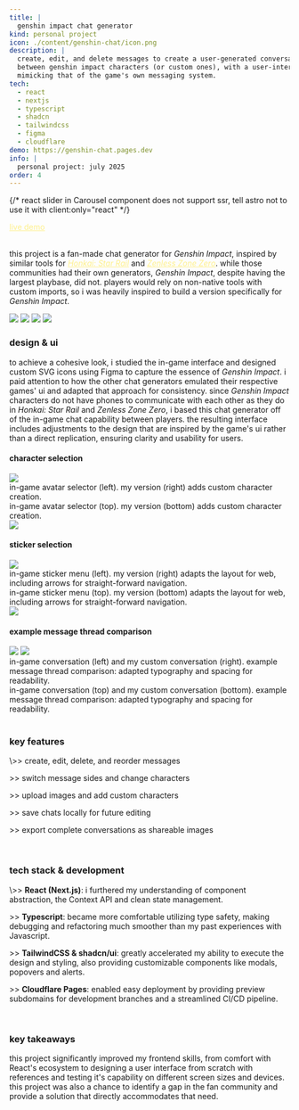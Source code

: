 ```yaml
---
title: |
  genshin impact chat generator
kind: personal project
icon: ./content/genshin-chat/icon.png
description: |
  create, edit, and delete messages to create a user-generated conversation
  between genshin impact characters (or custom ones), with a user-interface 
  mimicking that of the game's own messaging system.
tech:
  - react
  - nextjs
  - typescript
  - shadcn
  - tailwindcss
  - figma
  - cloudflare
demo: https://genshin-chat.pages.dev
info: |
  personal project: july 2025
order: 4
---
```

{/* react slider in Carousel component does not support ssr, tell astro not to use it with client:only="react" */}

<a href="https://genshin-chat.pages.dev" target="_blank" style="color: #fef08a"><u>live demo</u></a> 
<br />
<br />

this project is a fan-made chat generator for <i>Genshin Impact</i>, inspired by similar tools for 
<a href="https://hsrchat.pages.dev" target="_blank" style="color: #fef08a"><u><i>Honkai: Star Rail</i></u></a> and 
<a href="https://zenless.tools/chat-generator" target="_blank" style="color: #fef08a"><u><i>Zenless Zone Zero</i></u></a>.
while those communities had their own generators, <i>Genshin Impact</i>, despite having the largest playbase, did not. players would rely on 
non-native tools with custom imports, so i was heavily inspired to build a version specifically for <i>Genshin Impact</i>.
<br />

<div className="lg:columns-2 gap-4 my-2 lg:my-4">
  <Medium>
    <img src="/content/genshin-chat/01.webp" className="medium mb-4"/>
  </Medium>
  <Medium>
    <img src="/content/genshin-chat/02.webp" className="medium mb-4"/>
  </Medium>
  <Medium>
    <img src="/content/genshin-chat/04.webp" className="medium mb-4"/>
  </Medium>
  <Medium>
    <img src="/content/genshin-chat/03.webp" className="medium mb-4"/>
  </Medium>
</div>

<h3> design & ui </h3>

to achieve a cohesive look, i studied the in-game interface and designed custom SVG icons using Figma to capture the essence of 
<i>Genshin Impact</i>. i paid attention to how the other chat generators emulated their respective games' ui and adapted that approach 
for consistency. since <i>Genshin Impact</i> characters do not have phones to communicate with each other as they do in <i>Honkai: Star Rail</i>
and <i>Zenless Zone Zero</i>, i based this chat generator off of the in-game chat capability between players. the resulting interface includes 
adjustments to the design that are inspired by the game's ui rather than a direct replication, ensuring clarity and usability for users.
<br />

<h4>character selection</h4>
<div className="lg:columns-2 my-4">
  <div className="flex flex-col ">
    <Medium>
      <img src="/content/genshin-chat/1.webp" className="medium mb-4"/>
    </Medium>
    <div className="lg:block hidden text-center">
      in-game avatar selector (left). my version (right) adds custom character creation.
    </div>
    <div className="p-2 m-2 mb-4 lg:hidden block text-center">
      in-game avatar selector (top). my version (bottom) adds custom character creation.
    </div>
  </div>
  <Medium>
    <img src="/content/genshin-chat/2.webp" className="medium mb-4"/>
  </Medium>
</div>

<h4>sticker selection</h4>
<div className="lg:columns-2 my-4">
  <div className="">
    <Medium>
      <img src="/content/genshin-chat/3.webp" className="medium mb-4"/>
    </Medium>
    <div className="lg:block hidden text-center">
      in-game sticker menu (left). my version (right) adapts the layout for web, including arrows for straight-forward navigation.
    </div>
    <div className="p-2 m-2 mb-4 lg:hidden block text-center">
      in-game sticker menu (top). my version (bottom) adapts the layout for web, including arrows for straight-forward navigation.
    </div>
  </div>
  <Medium>
      <img src="/content/genshin-chat/4.webp" className="medium mb-4"/>
    </Medium>
</div>

<h4>example message thread comparison</h4>

<div>
  <div className="lg:columns-2 my-4">
      <Medium>
        <img src="/content/genshin-chat/5.webp" className="medium mb-4"/>
      </Medium>
      <Medium>
        <img src="/content/genshin-chat/7.webp" className="medium mb-4"/>
      </Medium>
  </div>
  <div className="lg:block hidden text-center">
    in-game conversation (left) and my custom conversation (right). example message thread comparison: adapted typography and spacing for readability.
  </div>
  <div className="p-2 m-2 mb-4 lg:hidden block text-center">
    in-game conversation (top) and my custom conversation (bottom). example message thread comparison: adapted typography and spacing for readability.
  </div>
</div>
<br />

<h3>key features</h3>
\>> create, edit, delete, and reorder messages

\>> switch message sides and change characters 

\>> upload images and add custom characters

\>> save chats locally for future editing  

\>> export complete conversations as shareable images

<br />

<h3> tech stack & development </h3>
\>> <b>React (Next.js)</b>: i furthered my understanding of component abstraction, the Context API and clean state management.

\>> <b>Typescript</b>: became more comfortable utilizing type safety, making debugging and refactoring much smoother than my past experiences 
with Javascript.

\>> <b>TailwindCSS & shadcn/ui</b>: greatly accelerated my ability to execute the design and styling, also providing customizable components like 
modals, popovers and alerts. 

\>> <b>Cloudflare Pages</b>: enabled easy deployment by providing preview subdomains for development branches and a streamlined CI/CD pipeline.

<br />

<h3> key takeaways </h3>
this project significantly improved my frontend skills, from comfort with React's ecosystem to designing a user interface from scratch with 
references and testing it's capability on different screen sizes and devices. this project was also a chance to identify a gap in the fan 
community and provide a solution that directly accommodates that need.